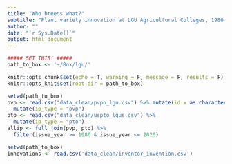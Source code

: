 ```yaml
---
title: "Who breeds what?"
subtitle: "Plant variety innovation at LGU Agricultural Colleges, 1980-2020"
author: ""
date: "`r Sys.Date()`"
output: html_document
---
```


```r
##### SET THIS! #####
path_to_box <- '~/Box/lgu/'
```

```r
knitr::opts_chunk$set(echo = T, warning = F, message = F, results = F)
knitr::opts_knit$set(root.dir = path_to_box)
```

```r
setwd(path_to_box)
pvp <- read.csv("data_clean/pvpo_lgu.csv") %>% mutate(id = as.character(id)) %>% 
  mutate(ip_type = "pvp")
pto <- read.csv("data_clean/uspto_lgus.csv") %>% 
  mutate(ip_type = "pto")
allip <- full_join(pvp, pto) %>% 
  filter(issue_year >= 1980 & issue_year <= 2020)
```


```r
setwd(path_to_box)
innovations <- read.csv('data_clean/inventor_invention.csv')
```

